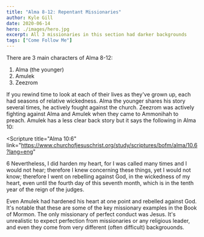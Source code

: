 ```yaml
---
title: "Alma 8-12: Repentant Missionaries"
author: Kyle Gill
date: 2020-06-14
hero: ./images/hero.jpg
excerpt: All 3 missionaries in this section had darker backgrounds
tags: ["Come Follow Me"]
---
```


There are 3 main characters of Alma 8-12:

1. Alma (the younger)
2. Amulek
3. Zeezrom

If you rewind time to look at each of their lives as they've grown up, each had seasons of relative wickedness. Alma the younger shares his story several times, he actively fought against the church. Zeezrom was actively fighting against Alma and Amulek when they came to Ammonihah to preach. Amulek has a less clear back story but it says the following in Alma 10:

<Scripture
  title="Alma 10:6"
  link="https://www.churchofjesuschrist.org/study/scriptures/bofm/alma/10.6?lang=eng"
>
  6 Nevertheless, I did harden my heart, for I was called many times and I would
  not hear; therefore I knew concerning these things, yet I would not know;
  therefore I went on rebelling against God, in the wickedness of my heart, even
  until the fourth day of this seventh month, which is in the tenth year of the
  reign of the judges.
</Scripture>

Even Amulek had hardened his heart at one point and rebelled against God. It's notable that these are some of the key missionary examples in the Book of Mormon. The only missionary of perfect conduct was Jesus. It's unrealistic to expect perfection from missionaries or any religious leader, and even they come from very different (often difficult) backgrouonds.
